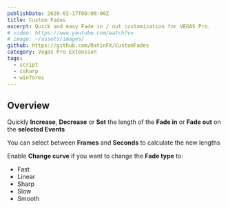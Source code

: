 ```yaml
---
publishDate: 2020-02-17T00:00:00Z
title: Custom Fades
excerpt: Quick and easy Fade in / out customization for VEGAS Pro.
# video: https://www.youtube.com/watch?v=
# image: ~/assets/images/
github: https://github.com/RatinFX/CustomFades
category: Vegas Pro Extension
tags:
  - script
  - csharp
  - winforms
---
```


## Overview

Quickly **Increase**, **Decrease** or **Set** the length of the **Fade in** or **Fade out** on the **selected Events**

You can select between **Frames** and **Seconds** to calculate the new lengths

Enable **Change curve** if you want to change the **Fade type** to:

- Fast
- Linear
- Sharp
- Slow
- Smooth
